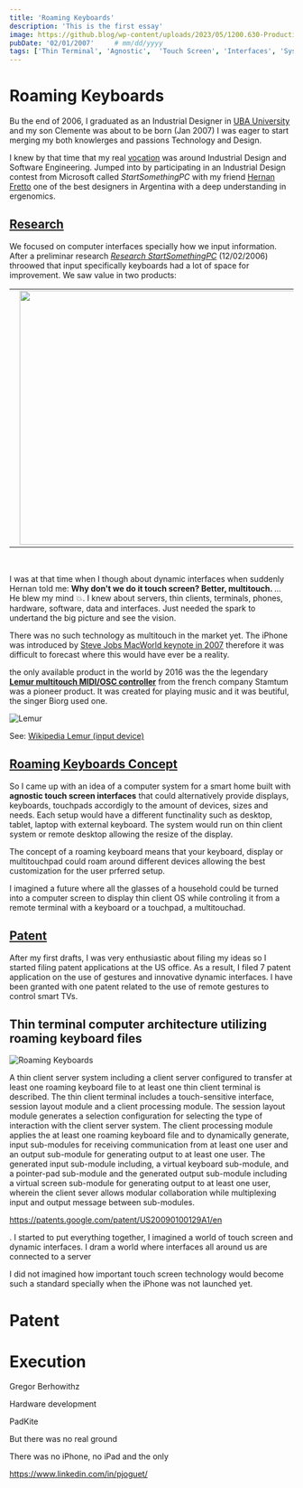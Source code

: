 ```yaml
---
title: 'Roaming Keyboards'
description: 'This is the first essay'
image: https://github.blog/wp-content/uploads/2023/05/1200.630-Productivity-wLogo@2x.png?resize=1600%2C850
pubDate: '02/01/2007'     # mm/dd/yyyy
tags: ['Thin Terminal', 'Agnostic',  'Touch Screen', 'Interfaces', 'System']
---
```


# Roaming Keyboards

Bu the end of 2006, I graduated as an Industrial Designer in <a href="https://www.fadu.uba.ar/categoria/53-diseo-industrial" target="_blank">UBA University</a> and my son Clemente was about to be born (Jan 2007) I was eager to start merging my both knowlerges and passions Technology and Design.

I knew by that time that my real <a href="/essays/started_technology#vocation" target="_blank">vocation</a> was around Industrial Design and Software Engineering. Jumped into by participating in an Industrial Design contest from Microsoft called <i>StartSomethingPC</i> with my friend <a href="http://hernanfretto.com/" target="_blank">Hernan Fretto</a> one of the best designers in Argentina with a deep understanding in ergenomics.

## [Research](#research)

We focused on computer interfaces specially how we input information. After a preliminar research <i><a href="/images/previous/roamingkeyboards/research_startsomethingpC.pdf" target="_blank">Research StartSomethingPC</a></i> (12/02/2006) throowed that input specifically keyboards had a lot of space for improvement. We saw value in two products:

<table>
    <tr>
        <td>
            <img src="/images/previous/roamingkeyboards/optimus_keyboard.png" width="754px" height="450px" style="padding-left: 10px;"></img>
        </td>
        <td>
            <img src="/images/previous/roamingkeyboards/fingerworks_touchstream.png" width="683px" height="450px"></img>
        </td>
        <td>
            <p style="width: 250px; padding-left: 10px;"> The Russian <a href="https://www.artlebedev.com/optimus" target="_blank">Optimus Keyboard</a> (still active) with an innotvative key customization key display via sofware and an a novel touch sensitive keyboard from <i>Fireworks</i> with an erganomic fold and touch sensivitivyty.</p>
        </td>
    </tr>
</table>

<br/>

I was at that time when I though about dynamic interfaces when suddenly Hernan told me: <b>Why don't we do it touch screen? Better, multitouch. </b> ... He blew my mind 💥. I knew about servers, thin clients, terminals, phones, hardware, software, data and interfaces. Just needed the spark to undertand the big picture and see the vision.

There was no such technology as multitouch in the market yet. The iPhone was introduced by <a href="https://www.youtube.com/watch?v=VQKMoT-6XSg" target="_blank">Steve Jobs MacWorld keynote in 2007</a> therefore it was difficult to forecast where this would have ever be a reality.

the only available product in the world by 2016 was the the legendary <b><a href="https://www.youtube.com/watch?v=F6zOdRwgIRQ" target="_blank">Lemur multitouch MIDI/OSC controller</a></b> from the french company Stamtum was a pioneer product. It was created for playing music and it was beutiful, the singer Biorg used one.

![Lemur](/images/previous/roamingkeyboards/stantum_lemur.png)

See: <a href="https://en.wikipedia.org/wiki/Lemur_(input_device)" target="_blank">Wikipedia Lemur (input device)</a>

## [Roaming Keyboards Concept](#concept)

So I came up with an idea of a computer system for a smart home built with <b>agnostic touch screen interfaces</b> that could alternatively provide displays, keyboards, touchpads accordigly to the amount of devices, sizes and needs. Each setup would have a different functinality such as desktop, tablet, laptop with external keyboard. The system would run on thin client system or remote desktop allowing the resize of the display.

The concept of a roaming keyboard means that your keyboard, display or multitouchpad could roam around different devices allowing the best customization for the user prferred setup.

I imagined a future where all the glasses of a household could be turned into a computer screen to display thin client OS while controling it from a remote terminal with a keyboard or a touchpad, a multitouchad.

## [Patent](#patent)

After my first drafts, I was very enthusiastic about filing my ideas so I started filing patent applications at the US office. As a result, I filed 7 patent application on the use of gestures and innovative dynamic interfaces. I have been granted with one patent related to the use of remote gestures to control smart TVs.

## Thin terminal computer architecture utilizing roaming keyboard files

![Roaming Keyboards](/images/previous/roamingkeyboards/roamingkeyboards_main_patent_layout.png)

A thin client server system including a client server configured to transfer at least one roaming keyboard file to at least one thin client terminal is described. The thin client terminal includes a touch-sensitive interface, session layout module and a client processing module. The session layout module generates a selection configuration for selecting the type of interaction with the client server system. The client processing module applies the at least one roaming keyboard file and to dynamically generate, input sub-modules for receiving communication from at least one user and an output sub-module for generating output to at least one user. The generated input sub-module including, a virtual keyboard sub-module, and a pointer-pad sub-module and the generated output sub-module including a virtual screen sub-module for generating output to at least one user, wherein the client sever allows modular collaboration while multiplexing input and output message between sub-modules.


https://patents.google.com/patent/US20090100129A1/en



. I started to put everything together, I imagined a world of touch screen and dynamic interfaces. I dram a world where interfaces all around us are connected to a server



I did not imagined how important touch screen technology would become such a standard specially when the iPhone was not launched yet.


# Patent


# Execution

Gregor Berhowithz

Hardware development

PadKite

But there was no real ground

There was no iPhone, no iPad and the only

https://www.linkedin.com/in/pjoguet/
